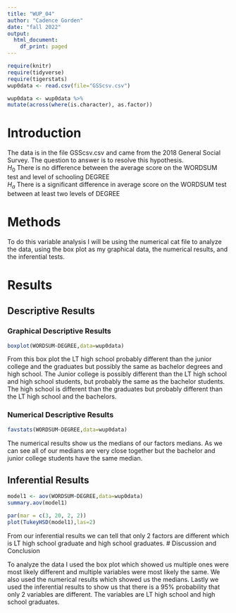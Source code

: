```yaml
---
title: "WUP_04"
author: "Cadence Gorden"
date: "fall 2022"
output:
  html_document:
    df_print: paged
---
```


```r
require(knitr)
require(tidyverse)
require(tigerstats)
wup0data <- read.csv(file="GSScsv.csv")
```

```r
wup0data <- wup0data %>%
mutate(across(where(is.character), as.factor))
```
# Introduction

<!--In this section you explain what you are trying to show.  Where did the data come from?  What is the research or other question you are trying to answer?!-->

The data is in the file GSScsv.csv and came from the 2018 General Social Survey.  The question to answer is to resolve this hypothesis.  
$H_0$ There is no difference between the average score on the WORDSUM test and level of schooling DEGREE  
$H_a$ There is a significant difference in average score on the WORDSUM test between at least two levels of DEGREE  

# Methods

<!--Decide on your methods:  use "variable analysis" or other appropriate descriptors.  Make sure to choose at least one graphical method and at least one numerical method.!-->

To do this variable analysis I will be using the numerical cat file to analyze the data, using the box plot as my graphical data, the numerical results, and the inferential tests. 

# Results

<!--Divide this section into two sub-sections:  One for your descriptive  results and one for your inferential results.!-->

## Descriptive Results

### Graphical Descriptive Results

<!--Graphical results here.  Make sure to show your code.  Provide appropriate labels for axes, giving units if possible, and provide a good title for the graph, too.  Use the graphical results to describe the patterns if any that exist in the data as focused toward the research question!-->

```r
boxplot(WORDSUM~DEGREE,data=wup0data)
```


From this box plot the LT high school probably different than the junior college and the graduates but possibly the same as bachelor degrees and high school. The Junior college is possibly different than the LT high school and high school students, but probably the same as the bachelor students. The high school is different than the graduates but probably different than the LT high school and the bachelors. 

### Numerical Descriptive Results

<!--Numerical results go here. Use the numerical results to describe the patterns if any that exist in the data as focused toward the research question!-->

```r
favstats(WORDSUM~DEGREE,data=wup0data)
```

The numerical results show us the medians of our factors medians. As we can see all of our medians are very close together but the bachelor and junior college students have the same median. 

## Inferential Results

<!--State hypothesis clearly.  Make sure your discussion of the inferential test covers all the aspects that the test output produces, such as test statistic, p-value etc.  Make a decision about the null hypothesis, explain the assumptions on which the selected test/procedure was based, and why the chosen procedure satisfys the assumptions and is appropriate to answer the research question!-->

```r
model1 <- aov(WORDSUM~DEGREE,data=wup0data)
summary.aov(model1)
```


```r
par(mar = c(3, 20, 2, 2))
plot(TukeyHSD(model1),las=2)
```

From our inferential results we can tell that only 2 factors are different which is LT high school graduate and high school graduates. 
# Discussion and Conclusion

<!--Discussion and conclusion here.  If you found a relationship be sure to consider whether the relationship occurs because one of the variavbles causes the other, or whether they perhasps are related for some other reason.  Watch the chapter 6 videos from the GeorgeTown videos collection.!-->

To analyze the data I used the box plot which showed us multiple ones were most likely different and multiple variables were most likely the same. We also used the numerical results which showed us the medians. Lastly we used the inferential results to show us that there is a 95% probability that only 2 variables are different. The variables are LT high school and high school graduates. 

